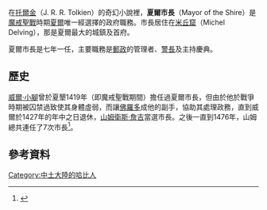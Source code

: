 在[[托爾金|托爾金]]（J. R. R. Tolkien）的奇幻小說裡，'''夏爾市長'''（Mayor of the Shire）是[[魔戒聖戰|魔戒聖戰]]時期[[夏爾_(中土大陸)|夏爾]]唯一經選擇的政府職務。市長居住在[[米丘窟|米丘窟]]（Michel Delving），那是夏爾最大的城鎮及首府。

夏爾市長是七年一任，主要職務是[[郵政|郵政]]的管理者、[[警長|警長]]及主持慶典。

== 歷史 ==
[[威爾·小腳|威爾·小腳]]曾於夏墾1419年（即魔戒聖戰期間）擔任過夏爾市長，但由於他於戰爭時期被囚禁過致使其身體虛弱，而讓[[佛羅多|佛羅多]]成他的副手，協助其處理政務，直到威爾於1427年的年中之日退休，[[山姆衛斯·詹吉|山姆衛斯·詹吉]]當選市長。之後一直到1476年，山姆總共連任了7次市長<ref>{{Cite book|title=魔戒三部曲：王者再臨|last=[[托爾金|托爾金]]|publisher=聯經|year=2012年12月|isbn=978-957-08-4102-2|location=臺北}}</ref>。

==參考資料==
<references />
[[Category:中土大陸的哈比人|Category:中土大陸的哈比人]]